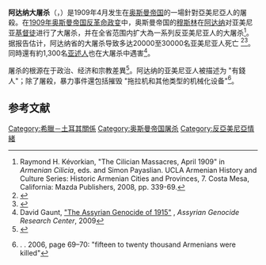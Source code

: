 {{Infobox civilian attack
| title       = 阿達納屠殺
| partof      = {{link-en|反亞美尼亞|Anti-Armenianism}}和[[亚述人|亚述人]]
| image       = File:Adana massacre in Le Petit Journal (1909).jpg
| image_size  = 250px
| alt         = 
| caption     = 有關阿達納屠殺的內容被刊登在[[小日报|小日报]]頭版
| map         =
| map_size    =
| map_alt     =
| map_caption =
| location    = [[奥斯曼帝国|奥斯曼帝国]]{{link-en|阿达纳省|Adana Vilayet}}
| target      = 主要為[[亚美尼亚人|亚美尼亚人]]，還有一些[[希臘人|希臘人]]和[[亚述人|亚述人]]<ref>{{cite book|last1=Nazan Maksudyan|title=Women and the City, Women in the City: A Gendered Perspective on Ottoman Urban History|date=2014|publisher=Berghahn Books|page=122}}</ref>
| date        =1909年4月
| type        = {{link-en|大屠殺|Mass murder}}
| fatalities  = 30,000
| injuries    = 
| victim      =
| perps       = Masses backing the [[奥斯曼帝国|奥斯曼帝国]] monarchists who had seized power during the [[三三一事件|三三一事件]] after the [[1909年奥斯曼帝国反革命政变|1909年奥斯曼帝国反革命政变]]
| perp        = 
| perpetrators= 
| perpetrator =
| susperps    = 
| susperp     = 
| weapons     = 
| numparts    = 
| numpart     = 
| dfens       =
| dfen        =
| footage     =
}}
'''阿达纳大屠杀'''（{{Lang-hy|Ատանայի կոտորած}}，{{Lang-tr|Adana İğtişaşı}}）是1909年4月发生在[[奥斯曼帝国|奥斯曼帝国]]的{{link-en|阿达纳省|Adana Vilayet}}一場針對亞美尼亞人的屠殺。在[[1909年奥斯曼帝国反革命政变|1909年奥斯曼帝国反革命政变]]中，奥斯曼帝国的[[穆斯林|穆斯林]]在[[阿达纳|阿达纳]]对亚美尼亚[[基督徒|基督徒]]进行了大屠杀，并在全省范围内扩大為一系列反亚美尼亚人的大屠杀<ref>Raymond H. Kévorkian, "The Cilician Massacres, April 1909" in ''Armenian Cilicia'', eds. {{link-en|Richard G. Hovannisian}} and Simon Payaslian. UCLA Armenian History and Culture Series: Historic Armenian Cities and Provinces, 7. Costa Mesa, California: Mazda Publishers, 2008, pp. 339-69.</ref>。据报告估计，阿达纳省的大屠杀导致多达20000至30000名亚美尼亚人死亡 <ref>{{Cite book|last=Adalian|first=Rouben Paul|editor-last=Totten|editor-first=Samuel|editor2-last=Parsons|editor2-first=William S.|title=The Armenian Genocide|url=https://books.google.com/books?id=6XYp-z5aP4MC&pg=PA132|accessdate=28 August 2013|year=2012|publisher=Routledge|isbn=9780415871914|pages=117–56|archive-date=2019-06-05|archive-url=https://web.archive.org/web/20190605194838/https://books.google.com/books?id=6XYp-z5aP4MC&pg=PA132|dead-url=no}}</ref><ref name="Adalian2010">{{Cite book|last=Adalian|first=Rouben Paul|title=Adana Massacre|url=https://books.google.com/books?id=QS-vSjHObOYC&pg=PA70|accessdate=28 August 2013|year=2010|publisher=Scarecrow Press|isbn=9780810874503|pages=70–71|archive-date=2019-06-04|archive-url=https://web.archive.org/web/20190604082526/https://books.google.com/books?id=QS-vSjHObOYC&pg=PA70|dead-url=no}}</ref>。同時還有約1,300名[[亚述人|亚述人]]也在大屠杀中遇害<ref>David Gaunt, [http://www.seyfocenter.com/index.php?sid=2&aID=36 "The Assyrian Genocide of 1915"] {{Wayback|url=http://www.seyfocenter.com/index.php?sid=2&aID=36 |date=20150320040115 }}, ''Assyrian Genocide Research Center'', 2009</ref>。   

屠杀的根源在于政治、经济和宗教差異<ref name="wealth">{{Cite news|title=ARMENIAN WEALTH CAUSED MASSACRES|url=http://select.nytimes.com/gst/abstract.html?res=F70910F93C5A15738DDDAC0A94DC405B898CF1D3|date=April 25, 1909|work=The New York Times|accessdate=2020-09-18|archive-date=2012-10-03|archive-url=https://web.archive.org/web/20121003154355/http://select.nytimes.com/gst/abstract.html?res=F70910F93C5A15738DDDAC0A94DC405B898CF1D3|dead-url=no}}</ref>。阿达纳的亚美尼亚人被描述为 "有錢人"；除了屠殺，暴力事件還包括摧毁 "拖拉机和其他类型的机械化设备"<ref name="ShamefulAct">{{link-en|Taner Akcam}}. ''{{link-en|A Shameful Act}}''. 2006, page 69–70: "fifteen to twenty thousand Armenians were killed"</ref>。     

== 参考文献 ==
{{Reflist|2}}
{{Commons category|Adana massacre}}
[[Category:希臘－土耳其關係|Category:希臘－土耳其關係]]
[[Category:奥斯曼帝国屠杀|Category:奥斯曼帝国屠杀]]
[[Category:反亞美尼亞情緒|Category:反亞美尼亞情緒]]